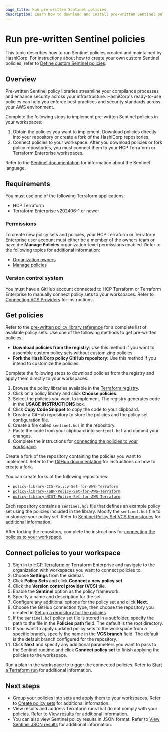 ```yaml
---
page_title: Run pre-written Sentinel policies
description: Learn how to download and install pre-written Sentinel policies created and maintained by HashiCorp.
---
```


# Run pre-written Sentinel policies 

This topic describes how to run Sentinel policies created and maintained by HashiCorp. For instructions about how to create your own custom Sentinel policies, refer to [Define custom Sentinel policies](/terraform/cloud-docs/policy-enforcement/define-policies/custom-sentinel).

## Overview

Pre-written Sentinel policy libraries streamline your compliance processes and enhance security across your infrastructure. HashiCorp's ready-to-use policies can help you enforce best practices and security standards across your AWS environment.

Complete the following steps to implement pre-written Sentinel policies in your workspaces:

1. Obtain the policies you want to implement. Download policies directly into your repository or create a fork of the HashiCorp repositories. 
1. Connect policies to your workspace. After you download policies or fork policy repositories, you must connect them to your HCP Terraform or Terraform Enterprise workspaces.

Refer to the [Sentinel documentation](/sentinel/docs) for information about the Sentinel language. 

## Requirements

You must use one of the following Terraform applications:

- HCP Terraform
- Terraform Enterprise v202406-1 or newer

### Permissions

To create new policy sets and policies, your HCP Terraform or Terraform Enterprise user account must either be a member of the owners team or have the **Manage Policies** organization-level permissions enabled. Refer to the following topics for additional information:

- [Organization owners](/terraform/cloud-docs/users-teams-organizations/permissions/organization#organization-owners)
- [Manage policies](/terraform/cloud-docs/users-teams-organizations/permissions/organization#manage-policies)

### Version control system

You must have a GitHub account connected to HCP Terraform or Terraform Enterprise to manually connect policy sets to your workspaces. Refer to [Connecting VCS Providers](/terraform/cloud-docs/vcs) for instructions.

## Get policies

Refer to the [pre-written policy library reference](/terraform/cloud-docs/policy-enforcement/prewritten-library) for a complete list of available policy sets. Use one of the following methods to get pre-written policies:

- **Download policies from the registry**: Use this method if you want to assemble custom policy sets without customizing policies.  
- **Fork the HashiCorp policy GitHub repository**: Use this method if you intend to customize the policies. 

<Tabs>

<Tab heading="Download from the registry">

Complete the following steps to download policies from the registry and apply them directly to your workspaces. 

1. Browse the policy libraries available in the [Terraform registry](https://registry.terraform.io/search/policies?q=Pre-written).
1. Click on a policy library and click **Choose policies**.
1. Select the policies you want to implement. The registry generates code in the **USAGE INSTRUCTIONS** box.
1. Click **Copy Code Snippet** to copy the code to your clipboard. 
1. Create a GitHub repository to store the policies and the policy set configuration file.
1. Create a file called `sentinel.hcl` in the repository. 
1. Paste the code from your clipboard into `sentinel.hcl` and commit your changes. 
1. Complete the instructions for [connecting the policies to your workspace](#connect-policies-to-your-workspace).

</Tab>
<Tab  heading="Fork libraries">

Create a fork of the repository containing the policies you want to implement. Refer to the [GitHub documentation](https://docs.github.com/en/pull-requests/collaborating-with-pull-requests/working-with-forks/fork-a-repo) for instructions on how to create a fork.

You can create forks of the following repositories:

- [`policy-library-CIS-Policy-Set-for-AWS-Terraform`](https://github.com/hashicorp/policy-library-CIS-Policy-Set-for-AWS-Terraform)
- [`policy-library-FSBP-Policy-Set-for-AWS-Terraform`](https://github.com/hashicorp/policy-library-FSBP-Policy-Set-for-AWS-Terraform/)
- [`policy-library-NIST-Policy-Set-for-AWS-Terraform`](https://github.com/hashicorp/policy-library-NIST-Policy-Set-for-AWS-Terraform)

Each repository contains a `sentinel.hcl` file that defines an example policy set using the policies included in the library. Modify the `sentinel.hcl` file to customize your policy set. Refer to [Sentinel Policy Set VCS Repositories](/terraform/cloud-docs/policy-enforcement/manage-policy-sets/sentinel-vcs) for additional information.

After forking the repository, complete the instructions for [connecting the policies to your workspace](#connect-policies-to-your-workspace).

</Tab>

</Tabs>

## Connect policies to your workspace

1. Sign in to [HCP Terraform](https://app.terraform.io/) or Terraform Enterprise and navigate to the organization with workspaces you want to connect policies to.
1. Choose **Settings** from the sidebar.
1. Click **Policy Sets** and click **Connect a new policy set**.
1. Click the **Version control provider (VCS)** tile.
1. Enable the **Sentinel** option as the policy framework.
1. Specify a name and description for the set.
1. Configure any additional options for the policy set and click **Next**.
1. Choose the GitHub connection type, then choose the repository you created in [Set up a repository for the policies](#set-up-a-repository-for-the-policies). 
1. If the `sentinel.hcl` policy set file is stored in a subfolder, specify the path to the file in the **Policies path** field. The default is the root directory.
1. If you want to apply updated policy sets to the workspace from a specific branch, specify the name in the **VCS branch** field. The default is the default branch configured for the repository.
1. Click **Next** and specify any additional parameters you want to pass to the Sentinel runtime and click **Connect policy set** to finish applying the policies to the workspace. 

Run a plan in the workspace to trigger the connected policies. Refer to [Start a Terraform run](/terraform/cloud-docs/run/remote-operations#starting-runs) for additional information.

## Next steps

- Group your policies into sets and apply them to your workspaces. Refer to [Create policy sets](/terraform/cloud-docs/policy-enforcement/manage-policy-sets#create-policy-sets) for additional information.
- View results and address Terraform runs that do not comply with your policies. Refer to [View results](/terraform/cloud-docs/policy-enforcement/view-results) for additional information.
- You can also view Sentinel policy results in JSON format. Refer to [View Sentinel JSON results](/terraform/cloud-docs/policy-enforcement/view-results/json) for additional information. 